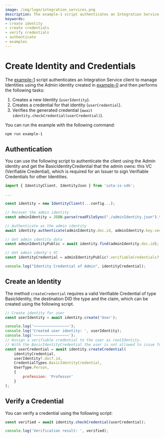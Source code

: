 ```yaml
---
image: /img/logo/integration_services.png
description: The example-1 script authenticates an Integration Service client to manage Identities using the Admin identity created in example-0 and then creates a new Identity, creates a credential for that identity, and verifies the generated credential.
keywords:
- create identity
- create credentials
- verify credentials
- authenticate
- examples
---
```



# Create Identity and Credentials

The [example-1](https://github.com/iotaledger/integration-services/blob/develop/clients/node/examples/1-CreateIdentityAndCredential.ts)
script authenticates an Integration Service client to manage Identities using the Admin identity
created in [example-0](./how-to-run-examples) and then performs the following tasks:

1. Creates a new Identity (`userIdentity`).
2. Creates a credential for that identity (`userCredential`).
3. Verifies the generated credential (`await identity.checkCredential(userCredential)`).

You can run the example with the following command:

```bash
npm run example-1
```

## Authentication

You can use the following script to authenticate the client using the Admin identity and get the
BasicIdentityCredential that the admin owns: this VC (Verifiable Credential),
which is required for an Issuer to sign Verifiable Credentials for other Identities.

```js
import { IdentityClient, IdentityJson } from 'iota-is-sdk';

...

const identity = new IdentityClient(...config...);

// Recover the admin identity
const adminIdentity = JSON.parse(readFileSync("./adminIdentity.json").toString()) as IdentityJson;

// Authenticate as the admin identity
await identity.authenticate(adminIdentity.doc.id, adminIdentity.key.secret);

// Get admin identity data
const adminIdentityPublic = await identity.find(adminIdentity.doc.id);

// Get admin identy's VC
const identityCredential = adminIdentityPublic?.verifiableCredentials?.[0];

console.log("Identity Credential of Admin", identityCredential);
```

## Create an Identity

The method `createCredential` requires a valid Verifiable Credential of type
BasicIdentity, the destination DID the type and the claim, which can be created using the following script.

```js
// Create identity for user
const userIdentity = await identity.create('User');

console.log('~~~~~~~~~~~~~~~~');
console.log('Created user identity: ', userIdentity);
console.log('~~~~~~~~~~~~~~~~');
// Assign a verifiable credential to the user as rootIdentity.
// With the BasicIdentityCredential the user is not allowed to issue further credentials
const userCredential = await identity.createCredential(
    identityCredential,
    userIdentity?.doc?.id,
    CredentialTypes.BasicIdentityCredential,
    UserType.Person,
    {
        profession: 'Professor'
    }
);
```

## Verify a Credential

You can verify a credential using the following script:

```js
const verified = await identity.checkCredential(userCredential);

console.log('Verification result: ', verified);
```
